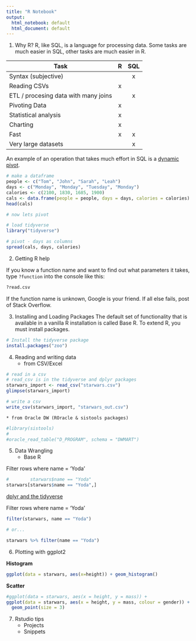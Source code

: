 ```yaml
---
title: "R Notebook"
output:
  html_notebook: default
  html_document: default
---
```


1. Why R?
R, like SQL, is a language for processing data.  Some tasks are much easier in SQL, other tasks are much easier in R.

| Task                                 | R | SQL |
|--------------------------------------|:-:|:---:|
| Syntax (subjective)                  |   |  x  |
| Reading CSVs                         | x |     |
| ETL / procesing data with many joins |   |  x  |
| Pivoting Data                        | x |     |
| Statistical analysis                 | x |     |
| Charting                             | x |     |
| Fast                                 | x |  x  |
| Very large datasets                  |   |  x  |

An example of an operation that takes much effort in SQL is a [dynamic pivot](https://stackoverflow.com/a/26517282/3827849).

```r
# make a dataframe
people <- c("Tom", "John", "Sarah", "Leah")
days <- c("Monday", "Monday", "Tuesday", "Monday")
calories <- c(2100, 1830, 1685, 1900)
cals <- data.frame(people = people, days = days, calories = calories)
head(cals)
```


```r
# now lets pivot

# load tidyverse
library("tidyverse")

# pivot - days as columns
spread(cals, days, calories)
```


2. Getting R help

If you know a function name and want to find out what parameters it takes, type `?function` into the console like this:

```r
?read.csv
```

If the function name is unknown, Google is your friend.  If all else fails, post of Stack Overflow.

3. Installing and Loading Packages
The default set of functionality that is available in a vanilla R installation is called Base R.  To extend R, you must install packages.

```r
# Install the tidyverse package
install.packages("zoo")
```


4. Reading and writing data
    * from CSV/Excel
    
```r
# read in a csv
# read_csv is in the tidyverse and dplyr packages
starwars_import <- read_csv("starwars.csv")
glimpse(starwars_import)

# write a csv
write_csv(starwars_import, "starwars_out.csv")
```

    
    
    * from Oracle DW (ROracle & sistools packages)

```r
#library(sistools)
#
#oracle_read_table("D_PROGRAM", schema = "DWMART")
```


5. Data Wrangling
    * Base R

Filter rows where name = 'Yoda'
```r
#        starwars$name == "Yoda"
starwars[starwars$name == "Yoda",]
```


[dplyr and the tidyverse](https://cran.r-project.org/web/packages/dplyr/vignettes/dplyr.html)
    
Filter rows where name = 'Yoda'
```r
filter(starwars, name == "Yoda")

# or...

starwars %>% filter(name == "Yoda")
```

6. Plotting with ggplot2

**Histogram**
```r
ggplot(data = starwars, aes(x=height)) + geom_histogram()
```

**Scatter**
```r
#ggplot(data = starwars, aes(x = height, y = mass)) +
ggplot(data = starwars, aes(x = height, y = mass, colour = gender)) +
  geom_point(size = 3)
```


7. Rstudio tips
    * Projects
    * Snippets

